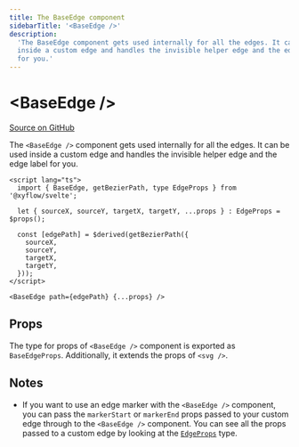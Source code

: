 ```yaml
---
title: The BaseEdge component
sidebarTitle: '<BaseEdge />'
description:
  'The BaseEdge component gets used internally for all the edges. It can be used
  inside a custom edge and handles the invisible helper edge and the edge label
  for you.'
---
```


# \<BaseEdge />

[Source on GitHub](https://github.com/xyflow/xyflow/blob/main/packages/svelte/src/lib/components/BaseEdge/BaseEdge.svelte)

The `<BaseEdge />` component gets used internally for all the edges. It can be
used inside a custom edge and handles the invisible helper edge and the edge label
for you.

```svelte filename="CustomEdge.svelte"
<script lang="ts">
  import { BaseEdge, getBezierPath, type EdgeProps } from '@xyflow/svelte';

  let { sourceX, sourceY, targetX, targetY, ...props } : EdgeProps = $props();

  const [edgePath] = $derived(getBezierPath({
    sourceX,
    sourceY,
    targetX,
    targetY,
  }));
</script>

<BaseEdge path={edgePath} {...props} />
```

## Props

The type for props of `<BaseEdge />` component is exported as `BaseEdgeProps`. Additionally, it extends the props of `<svg />`.

<APIDocs
  componentName="BaseEdge"
  groupKeys="Omit<HTMLAttributes<SVGPathElement>, 'd' | 'path' | 'markerStart' | 'markerEnd'>"
/>

## Notes

- If you want to use an edge marker with the `<BaseEdge />` component, you can
  pass the `markerStart` or `markerEnd` props passed to your custom edge through
  to the `<BaseEdge />` component. You can see all the props passed to a custom
  edge by looking at the [`EdgeProps`](/api-reference/types/edge-props) type.

